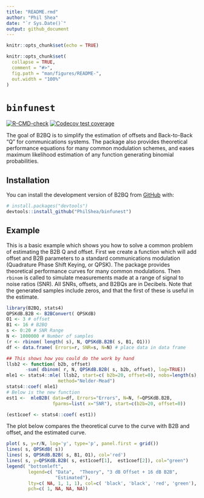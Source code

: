 ```yaml
---
title: "README.rmd"
author: "Phil Shea"
date: "`r Sys.Date()`"
output: github_document
---
```


```r
knitr::opts_chunk$set(echo = TRUE)
```

```r
knitr::opts_chunk$set(
  collapse = TRUE,
  comment = "#>",
  fig.path = "man/figures/README-",
  out.width = "100%"
)
```

# `binfunest`

<!-- badges: start -->
[![R-CMD-check](https://github.com/PhilShea/binfunest/actions/workflows/R-CMD-check.yaml/badge.svg)](https://github.com/PhilShea/binfunest/actions/workflows/R-CMD-check.yaml)
[![Codecov test coverage](https://codecov.io/gh/PhilShea/binfunest/branch/main/graph/badge.svg)](https://app.codecov.io/gh/PhilShea/binfunest?branch=main)
<!-- badges: end -->

The goal of B2BQ is to simplify the estimation of offsets and Back-to-Back "Q" for communications systems.  The package also provides theoretical performance equations for many common modulation schemes, and eases maximum likelihood estimation of any function generating binomial probabilities.

## Installation

You can install the development version of B2BQ from [GitHub](https://github.com/) with:

``` r
# install.packages("devtools")
devtools::install_github("PhilShea/binfunest")
```

## Example

This is a basic example which shows you how to solve a common problem of estimating the B2B Q and offset.  First we create a function which will add offset and B2B parameters to a standard communications modulation (Quadrature Phase Shift Keying, or QPSK).  The package provides theoretical performance curves for many common modulations.  Then `rbinom` is called to simulate measurements made at a range of signal to noise ratios (SNR).  All SNRs, offsets, and B2BQs are in Decibels.  Note that the generated samples include zeros, and that the first of these is useful in the estimate.

```r
library(B2BQ, stats4)
QPSKdB.B2B <- B2BConvert( QPSKdB)
O1 <- 3 # offset
B1 <- 16 # B2BQ
s <- 0:20 # SNR Range 
N <- 1000000 # Number of samples
(r <- rbinom( length( s), N, QPSKdB.B2B( s, B1, O1)))
df <- data.frame( Errors=r, SNR=s, N=N) # place data in data frame

## This shows how you could do the work by hand
llsb2 <- function( b2b, offset)
       -sum( dbinom( r, N, QPSKdB.B2B( s, b2b, offset), log=TRUE))
mle1 <- stats4::mle( llsb2, start=c( b2b=20, offset=0), nobs=length(s),
                   method="Nelder-Mead")
stats4::coef( mle1)
# Below is the new function
est1 <-  mleB2B( data=df, Errors="Errors", N=N, f=QPSKdB.B2B,
                 fparms=list( x="SNR"), start=c(b2b=20, offset=0))

(est1coef <- stats4::coef( est1))
```

The plot below compares the theoretical curve to the curve with B2B and offset, and the estimated curve.


```r
plot( s, y=r/N, log='y', type='p', panel.first = grid())
lines( s, QPSKdB( s))
lines( s, QPSKdB.B2B( s, B1, O1), col='red')
lines( s, y=QPSKdB.B2B( s, est1coef[1],  est1coef[2]), col="green")
legend( "bottomleft",
        legend=c( "Data",  "Theory", "3 dB Offset + 16 dB B2B", 
                  "Estimated"),
        lty=c( NA, 1, 1, 1), col=c( 'black', 'black', 'red', 'green'),
        pch=c( 1, NA, NA, NA))
```
